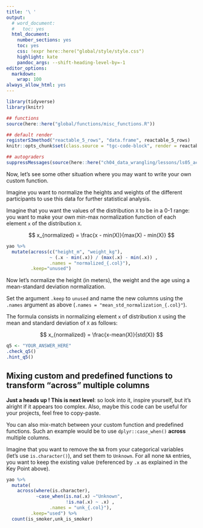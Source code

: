 ```yaml
---
title: '\ '
output:
  # word_document:
  #   toc: yes
  html_document:
    number_sections: yes
    toc: yes
    css: !expr here::here("global/style/style.css")
    highlight: kate
    pandoc_args: --shift-heading-level-by=-1
editor_options:
  markdown:
    wrap: 100
always_allow_html: yes
---
```


```r
library(tidyverse)
library(knitr)

## functions
source(here::here("global/functions/misc_functions.R"))

## default render
registerS3method("reactable_5_rows", "data.frame", reactable_5_rows)
knitr::opts_chunk$set(class.source = "tgc-code-block", render = reactable_5_rows)

## autograders
suppressMessages(source(here::here("ch04_data_wrangling/lessons/ls05_across_autograder.R")))
```


Now, let's see some other situation where you may want to write your own custom function.

Imagine you want to normalize the heights and weights of the different participants to use this data for further statistical analysis.

Imagine that you want the values of the distribution `X` to be in a 0-1 range: you want to make your own min-max normalization function of each element `x` of the distribution `X`.

$$
x_{normalized} = \frac{x - min(X)}{max(X) - min(X)}
$$

```r
yao %>%
  mutate(across(c("height_m", "weight_kg"), 
                ~ (.x - min(.x)) / (max(.x) - min(.x)) , 
                .names = "normalized_{.col}"),
         .keep="unused") 
```

::: practice
Now let's normalize the height (in meters), the weight and the age using a mean-standard deviation normalization.

Set the argument `.keep` to `unused` and name the new columns using the `.names` argument as above (`.names = "mean_std_normalization_{.col}"`).

The formula consists in normalizing element `x` of distribution `X` using the mean and standard deviation of `X` as follows:

$$
x_{normalized} = \frac{x-mean(X)}{std(X)}
$$

```r
q5 <- "YOUR_ANSWER_HERE"
.check_q5()
.hint_q5()
```
:::

## Mixing custom and predefined functions to transform "across" multiple columns

::: challenge
**Just a heads up ! This is next level**: so look into it, inspire yourself, but it's alright if it appears too complex. Also, maybe this code can be useful for your projects, feel free to copy-paste.
:::

You can also mix-match between your custom function and predefined functions. Such an example would be to use `dplyr::case_when()` **across** multiple columns.

Imagine that you want to remove the `NA` from your categorical variables (let's use `is.character()`), and set them to `Unknown`. For all none `NA` entries, you want to keep the existing value (referenced by `.x` as explained in the Key Point above).

```r
yao %>% 
  mutate(
    across(where(is.character), 
           ~case_when(is.na(.x) ~"Unknown", 
                      !is.na(.x) ~ .x) , 
                .names = "unk_{.col}"),
         .keep="used") %>% 
  count(is_smoker,unk_is_smoker)
```


